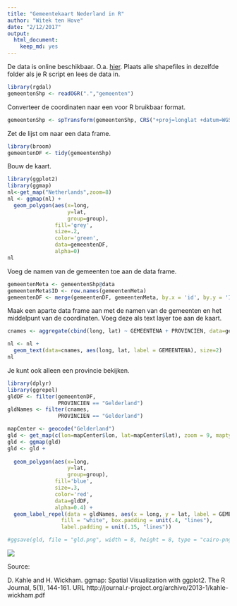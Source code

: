 ```yaml
---
title: "Gemeentekaart Nederland in R"
author: "Witek ten Hove"
date: "2/12/2017"
output: 
  html_document: 
    keep_md: yes
---
```


De data is online beschikbaar. O.a. [hier](https://data.overheid.nl/data/dataset/grenzen-van-alle-nederlandse-gemeenten-en-provincies/resource/d5570855-ceb7-458b-ba93-61e5ec332649). Plaats alle shapefiles in dezelfde folder als je R script en lees de data in.

```r
library(rgdal)
gemeentenShp <- readOGR(".","gemeenten")
```

Converteer de coordinaten naar een voor R bruikbaar format.

```r
gemeentenShp <- spTransform(gemeentenShp, CRS("+proj=longlat +datum=WGS84"))
```

Zet de lijst om naar een data frame.

```r
library(broom)
gemeentenDF <- tidy(gemeentenShp)
```

Bouw de kaart.

```r
library(ggplot2)
library(ggmap)
nl<-get_map("Netherlands",zoom=8)
nl <- ggmap(nl) +
  geom_polygon(aes(x=long,
                   y=lat,
                   group=group),
               fill='grey',
               size=.2,
               color='green',
               data=gemeentenDF,
               alpha=0)
nl
```

Voeg de namen van de gemeenten toe aan de data frame.

```r
gemeentenMeta <- gemeentenShp@data
gemeentenMeta$ID <- row.names(gemeentenMeta)
gemeentenDF <- merge(gemeentenDF, gemeentenMeta, by.x = 'id', by.y = 'ID')
```

Maak een aparte data frame aan met de namen van de gemeenten en het middelpunt van de coordinaten. Voeg deze als text layer toe aan de kaart.

```r
cnames <- aggregate(cbind(long, lat) ~ GEMEENTENA + PROVINCIEN, data=gemeentenDF, FUN=mean)

nl <- nl +
  geom_text(data=cnames, aes(long, lat, label = GEMEENTENA), size=2)
nl
```

Je kunt ook alleen een provincie bekijken.

```r
library(dplyr)
library(ggrepel)
gldDF <- filter(gemeentenDF,
                PROVINCIEN == "Gelderland")
gldNames <- filter(cnames,
                PROVINCIEN == "Gelderland")

mapCenter <- geocode("Gelderland")
gld <- get_map(c(lon=mapCenter$lon, lat=mapCenter$lat), zoom = 9, maptype = "terrain", source="stamen")
gld <- ggmap(gld)
gld <- gld +
  
  geom_polygon(aes(x=long,
                   y=lat,
                   group=group),
               fill='blue',
               size=.3,
               color='red',
               data=gldDF,
               alpha=0.4) +
  geom_label_repel(data = gldNames, aes(x = long, y = lat, label = GEMEENTENA), 
                 fill = "white", box.padding = unit(.4, "lines"),
                 label.padding = unit(.15, "lines"))

#ggsave(gld, file = "gld.png", width = 8, height = 8, type = "cairo-png")
```

![](gld.png)

Source:

D. Kahle and H. Wickham. ggmap: Spatial Visualization with ggplot2. The R
  Journal, 5(1), 144-161. URL
  http://journal.r-project.org/archive/2013-1/kahle-wickham.pdf
